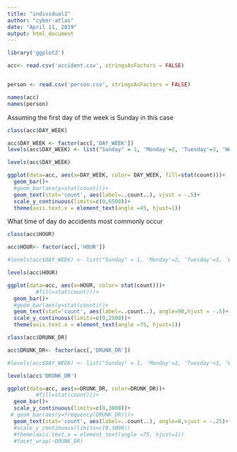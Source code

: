---
title: "individual1"
author: "cyber-atlas"
date: "April 11, 2019"
output: html_document
---

```{r}
library('ggplot2')

acc<- read.csv('accident.csv', stringsAsFactors = FALSE)


person <- read.csv('person.csv', stringsAsFactors = FALSE)

names(acc)
names(person)

```

Assuming the first day of the week is Sunday in this case


```{r}

class(acc$DAY_WEEK)

acc$DAY_WEEK <- factor(acc[,'DAY_WEEK'])
levels(acc$DAY_WEEK) <- list("Sunday" = 1, 'Monday'=2, 'Tuesday'=3, 'Wednesday'=4, 'Thursday'=5, 'Friday'=6, 'Saturday'=7)

levels(acc$DAY_WEEK)

ggplot(data=acc, aes(x=DAY_WEEK, color= DAY_WEEK, fill=stat(count)))+
  geom_bar()+
  #geom_bar(aes(y=stat(count)))+
  geom_text(stat='count', aes(label=..count..), vjust = -.5)+
  scale_y_continuous(limits=c(0,6500))+
  theme(axis.text.x = element_text(angle =45, hjust=1))


```

What time of day do accidents most commonly occur

```{r}
class(acc$HOUR)

acc$HOUR<- factor(acc[,'HOUR'])

#levels(acc$DAY_WEEK) <- list("Sunday" = 1, 'Monday'=2, 'Tuesday'=3, 'Wednesday'=4, 'Thursday'=5, 'Friday'=6, 'Saturday'=7)

levels(acc$HOUR)

ggplot(data=acc, aes(x=HOUR, color= stat(count)))+
         #fill=stat(count)))+
  geom_bar()+
  #geom_bar(aes(y=stat(count)))+
  geom_text(stat='count', aes(label=..count..), angle=90,hjust = -.5)+
  scale_y_continuous(limits=c(0,2500))+
  theme(axis.text.x = element_text(angle =75, hjust=1))

```

```{r}

class(acc$DRUNK_DR)

acc$DRUNK_DR<- factor(acc[,'DRUNK_DR'])

#levels(acc$DAY_WEEK) <- list("Sunday" = 1, 'Monday'=2, 'Tuesday'=3, 'Wednesday'=4, 'Thursday'=5, 'Friday'=6, 'Saturday'=7)

levels(acc$'DRUNK_DR')

ggplot(data=acc, aes(x=DRUNK_DR, color=DRUNK_DR))+
         #fill=stat(count)))+
  geom_bar()+
  scale_y_continuous(limits=c(0,3000))+
 # geom_bar(aes(y=frequency(DRUNK_DR)))+
  geom_text(stat='count', aes(label=..count..), angle=0,vjust = -.25)+
  #scale_y_continuous(limits=c(0,3000))
  #theme(axis.text.x = element_text(angle =75, hjust=1))
  #facet_wrap(~DRUNK_DR)


```
